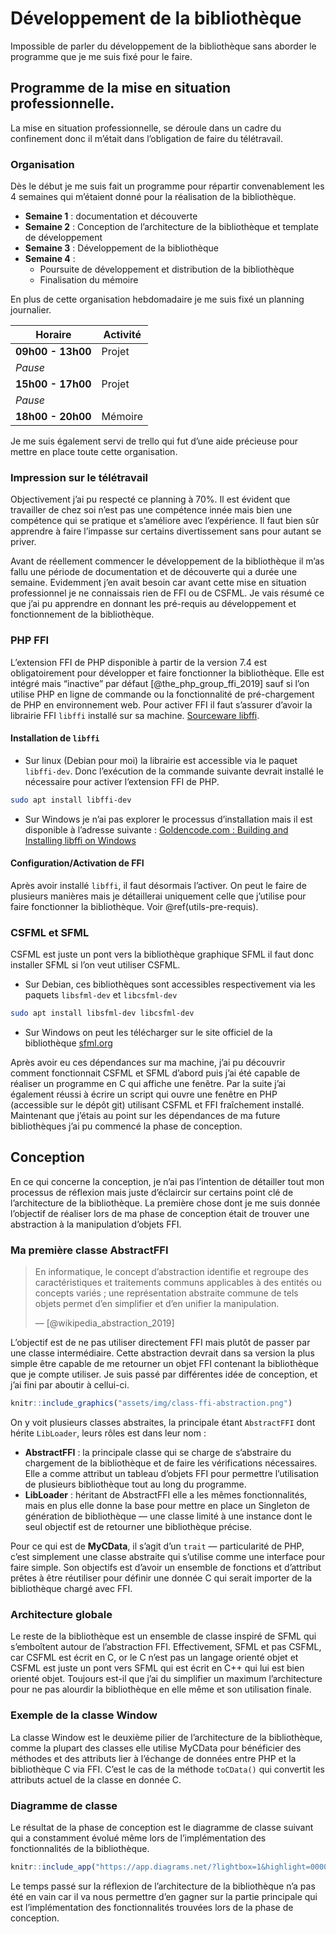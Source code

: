 # Développement de la bibliothèque {#dev}

Impossible de parler du développement de la bibliothèque sans aborder le programme que je me suis fixé pour le faire.

## Programme de la mise en situation professionnelle.

La mise en situation professionnelle, se déroule dans un cadre du confinement donc il m'était dans l'obligation de faire du télétravail.

### Organisation

Dès le début je me suis fait un programme pour répartir convenablement les 4 semaines qui m'étaient donné pour la réalisation de la bibliothèque. 

- **Semaine 1** : documentation et découverte
- **Semaine 2** : Conception de l'architecture de la bibliothèque et template de développement
- **Semaine 3** : Développement de la bibliothèque
- **Semaine 4** : 
  - Poursuite de développement et distribution de la bibliothèque
  - Finalisation du mémoire

En plus de cette organisation hebdomadaire je me suis fixé un planning journalier.

| Horaire           | Activité |
|-------------------|----------|
| **09h00 - 13h00** | Projet   |
|      *Pause*      |          |
| **15h00 - 17h00** | Projet   |
|      *Pause*      |          |
| **18h00 - 20h00** | Mémoire  |

Je me suis également servi de trello qui fut d'une aide précieuse pour mettre en place toute cette organisation.

### Impression sur le télétravail

Objectivement j'ai pu respecté ce planning à 70%. Il est évident que travailler de chez soi n'est pas une compétence innée mais bien une compétence qui se pratique et s'améliore avec l'expérience. Il faut bien sûr apprendre à faire l'impasse sur certains divertissement sans pour autant se priver.

Avant de réellement commencer le développement de la bibliothèque il m'as fallu une période de documentation et de découverte qui a durée une semaine. Evidemment j'en avait besoin car avant cette mise en situation professionnel je ne connaissais rien de FFI ou de CSFML. Je vais résumé ce que j'ai pu apprendre en donnant les pré-requis au développement et fonctionnement de la bibliothèque.

### PHP FFI

L’extension FFI de PHP disponible à partir de la version 7.4 est obligatoirement pour développer et faire fonctionner la bibliothèque. Elle est intégré mais "inactive" par défaut [@the_php_group_ffi_2019] sauf si l'on utilise PHP en ligne de commande ou la fonctionnalité de pré-chargement de PHP en environnement web. Pour activer FFI il faut s'assurer d'avoir la librairie FFI `libffi` installé sur sa machine. [Sourceware libffi](https://sourceware.org/libffi/).

#### Installation de `libffi`

- Sur linux (Debian pour moi) la librairie est accessible via le paquet `libffi-dev`. Donc l'exécution de la commande suivante devrait installé le nécessaire pour activer l’extension FFI de PHP.

```bash
sudo apt install libffi-dev
```

- Sur Windows je n'ai pas explorer le processus d'installation mais il est disponible à l'adresse suivante :
[Goldencode.com : Building and Installing libffi on Windows](https://proj.goldencode.com/projects/p2j/wiki/Building_and_Installing_libffi_on_Windows)

#### Configuration/Activation de FFI

Après avoir installé `libffi`, il faut désormais l'activer. On peut le faire de plusieurs manières mais je détaillerai uniquement celle que j'utilise pour faire fonctionner la bibliothèque. Voir \@ref(utils-pre-requis).

### CSFML et SFML

CSFML est juste un pont vers la bibliothèque graphique SFML il faut donc installer SFML si l'on veut utiliser CSFML.
  
- Sur Debian, ces bibliothèques sont accessibles respectivement via les paquets `libsfml-dev` et `libcsfml-dev`

```bash
sudo apt install libsfml-dev libcsfml-dev
```

- Sur Windows on peut les télécharger sur le site officiel de la bibliothèque [sfml.org](https://www.sfml-dev.org/download.php)

 Après avoir eu ces dépendances sur ma machine, j'ai pu découvrir comment fonctionnait CSFML et SFML d'abord puis j'ai été capable de réaliser un programme en C qui affiche une fenêtre. Par la suite j'ai également réussi à écrire un script qui ouvre une fenêtre en PHP (accessible sur le dépôt git) utilisant CSFML et FFI fraîchement installé.
Maintenant que j'étais au point sur les dépendances de ma future bibliothèques j'ai pu commencé la phase de conception.

## Conception

En ce qui concerne la conception, je n'ai pas l'intention de détailler tout mon processus de réflexion mais juste d'éclaircir sur certains point clé de l'architecture de la bibliothèque.
La première chose dont je me suis donnée l'objectif de réaliser lors de ma phase de conception était de trouver une abstraction à la manipulation d'objets FFI.

### Ma première classe AbstractFFI


>  En informatique, le concept d'abstraction identifie et regroupe des caractéristiques et traitements communs applicables à des entités ou concepts variés ; une représentation abstraite commune de tels objets permet d'en simplifier et d'en unifier la manipulation. 
>
> --- [@wikipedia_abstraction_2019]

L'objectif est de ne pas utiliser directement FFI mais plutôt de passer par une classe intermédiaire. Cette abstraction devrait dans sa version la plus simple être capable de me retourner un objet FFI contenant la bibliothèque que je compte utiliser.
Je suis passé par différentes idée de conception, et j'ai fini par aboutir à cellui-ci.

```r

knitr::include_graphics("assets/img/class-ffi-abstraction.png")

```

On y voit plusieurs classes abstraites, la principale étant `AbstractFFI` dont hérite `LibLoader`, leurs rôles est dans leur nom :

- **AbstractFFI** : la principale classe qui se charge de s'abstraire du chargement de la bibliothèque et de faire les vérifications nécessaires. Elle a comme attribut un tableau d'objets FFI pour permettre l'utilisation de plusieurs bibliothèque tout au long du programme.
- **LibLoader** : héritant de AbstractFFI elle a les mêmes fonctionnalités, mais en plus elle donne la base pour mettre en place un Singleton de génération de bibliothèque --- une classe limité à une instance dont le seul objectif est de retourner une bibliothèque précise.

Pour ce qui est de **MyCData**, il s'agit d'un `trait` --- particularité de PHP, c'est simplement une classe abstraite qui s'utilise comme une interface pour faire simple. Son objectifs est d'avoir un ensemble de fonctions et d'attribut prêtes à être réutiliser pour définir une donnée C qui serait importer de la bibliothèque chargé avec FFI.

### Architecture globale

Le reste de la bibliothèque est un ensemble de classe inspiré de SFML qui s’emboîtent autour de l'abstraction FFI. Effectivement, SFML et pas CSFML, car CSFML est écrit en C, or le C n'est pas un langage orienté objet et CSFML est juste un pont vers SFML qui est écrit en C++ qui lui est bien orienté objet. Toujours est-il que j'ai du simplifier un maximum l'architecture pour ne pas alourdir la bibliothèque en elle même et son utilisation finale.

### Exemple de la classe Window

La classe Window est le deuxième pilier de l'architecture de la bibliothèque, comme la plupart des classes elle utilise MyCData pour bénéficier des méthodes et des attributs lier à l'échange de données entre PHP et la bibliothèque C via FFI. C'est le cas de la méthode `toCData()` qui convertit les attributs actuel de la classe en donnée C.

### Diagramme de classe

Le résultat de la phase de conception est le diagramme de classe suivant qui a constamment évolué même lors de l'implémentation des fonctionnalités de la bibliothèque.

```r

knitr::include_app("https://app.diagrams.net/?lightbox=1&highlight=0000ff&edit=_blank&layers=1&nav=1&title=phpsfml-pre-class.drawio#Uhttps%3A%2F%2Fdrive.google.com%2Fuc%3Fid%3D1LxYoQHLD5Z8fzSt4P4RyekhaTM5EHoAT%26export%3Ddownload", height = "600px")

```

Le temps passé sur la réflexion de l'architecture de la bibliothèque n'a pas été en vain car il va nous permettre d'en gagner sur la partie principale qui est l'implémentation des fonctionnalités trouvées lors de la phase de conception.